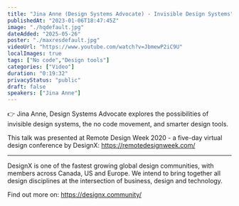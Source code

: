 ```yaml
---
title: "Jina Anne (Design Systems Advocate) - Invisible Design Systems"
publishedAt: "2023-01-06T18:47:45Z"
image: "./hqdefault.jpg"
dateAdded: "2025-05-26"
poster: "./maxresdefault.jpg"
videoUrl: "https://www.youtube.com/watch?v=JbmewP2iC9U"
localImages: true
tags: ["No code","Design tools"]
categories: ["Video"]
duration: "0:19:32"
privacyStatus: "public"
draft: false
speakers: ["Jina Anne"]
---
```

👉 Jina Anne, Design Systems Advocate explores the possibilities of invisible design systems, the no code movement, and smarter design tools.

This talk was presented at Remote Design Week 2020 - a five-day virtual design conference by DesignX: https://remotedesignweek.com/
__________
DesignX is one of the fastest growing global design communities, with members across Canada, US and Europe. We intend to bring together all design disciplines at the intersection of business, design and technology.

Find out more on: https://designx.community/
